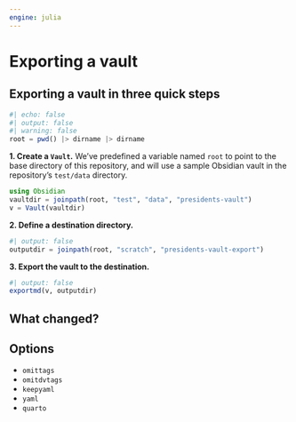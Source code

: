 ```yaml
---
engine: julia
---
```


# Exporting a vault

## Exporting a vault in three quick steps

```julia
#| echo: false
#| output: false
#| warning: false
root = pwd() |> dirname |> dirname
```


**1. Create a `Vault`.** We've predefined a variable named `root` to point to the base directory of this repository, and will use a sample Obsidian vault in the repository's `test/data` directory.

```julia
using Obsidian
vaultdir = joinpath(root, "test", "data", "presidents-vault")
v = Vault(vaultdir)
```

**2. Define a destination directory.**


```julia
#| output: false
outputdir = joinpath(root, "scratch", "presidents-vault-export")
```

**3. Export the vault to the destination.**


```julia
#| output: false
exportmd(v, outputdir)
```

## What changed?

## Options

- `omittags`
- `omitdvtags`
- `keepyaml`
- `yaml`
- `quarto`